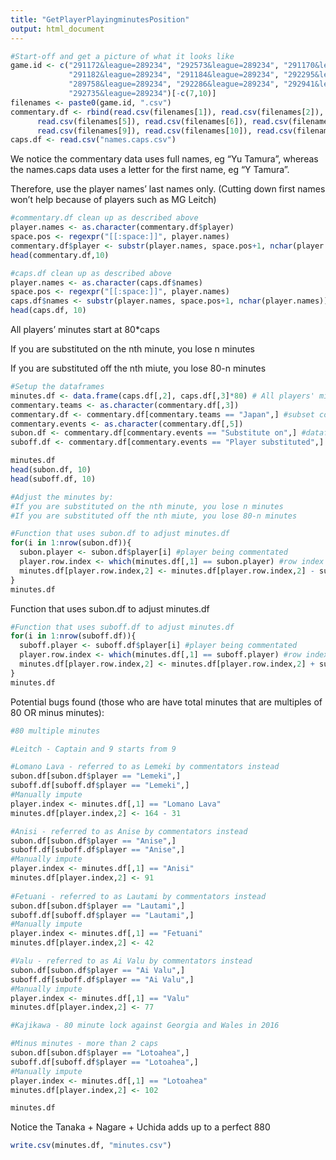 ```yaml
---
title: "GetPlayerPlayingminutesPosition"
output: html_document
---
```


```r
#Start-off and get a picture of what it looks like
game.id <- c("291172&league=289234", "292573&league=289234", "291170&league=289234", "291183&league=289234",
             "291182&league=289234", "291184&league=289234", "292295&league=289234", "282895&league=282881",
             "289758&league=289234", "292286&league=289234", "292941&league=289234", "292736&league=289234",
             "292735&league=289234")[-c(7,10)]
filenames <- paste0(game.id, ".csv")
commentary.df <- rbind(read.csv(filenames[1]), read.csv(filenames[2]), read.csv(filenames[3]), read.csv(filenames[4]),
      read.csv(filenames[5]), read.csv(filenames[6]), read.csv(filenames[7]), read.csv(filenames[8]),
      read.csv(filenames[9]), read.csv(filenames[10]), read.csv(filenames[11]))
caps.df <- read.csv("names.caps.csv")
```
We notice the commentary data uses full names, eg "Yu Tamura", 
whereas the names.caps data uses a letter for the first name, eg "Y Tamura". 

Therefore, use the player names' last names only. (Cutting down first names won't help because of players such as MG Leitch)

```r
#commentary.df clean up as described above
player.names <- as.character(commentary.df$player)
space.pos <- regexpr("[[:space:]]", player.names)
commentary.df$player <- substr(player.names, space.pos+1, nchar(player.names))
head(commentary.df,10)

#caps.df clean up as described above
player.names <- as.character(caps.df$names)
space.pos <- regexpr("[[:space:]]", player.names)
caps.df$names <- substr(player.names, space.pos+1, nchar(player.names))
head(caps.df, 10)
```


All players' minutes start at 80*caps

If you are substituted on the nth minute, you lose n minutes

If you are substituted off the nth miute, you lose 80-n minutes


```r
#Setup the dataframes
minutes.df <- data.frame(caps.df[,2], caps.df[,3]*80) # All players' minutes set at 80*caps minutes
commentary.teams <- as.character(commentary.df[,3])
commentary.df <- commentary.df[commentary.teams == "Japan",] #subset commentary.df on Japan
commentary.events <- as.character(commentary.df[,5])
subon.df <- commentary.df[commentary.events == "Substitute on",] #dataframe for sub-on data
suboff.df <- commentary.df[commentary.events == "Player substituted",] #dataframe for sub-off data

minutes.df
head(subon.df, 10)
head(suboff.df, 10)
```

```r
#Adjust the minutes by:
#If you are substituted on the nth minute, you lose n minutes
#If you are substituted off the nth miute, you lose 80-n minutes

#Function that uses subon.df to adjust minutes.df
for(i in 1:nrow(subon.df)){
  subon.player <- subon.df$player[i] #player being commentated
  player.row.index <- which(minutes.df[,1] == subon.player) #row index of player being commentated
  minutes.df[player.row.index,2] <- minutes.df[player.row.index,2] - subon.df[i,2] #lose n minutes
}
minutes.df
```

Function that uses subon.df to adjust minutes.df

```r
#Function that uses suboff.df to adjust minutes.df
for(i in 1:nrow(suboff.df)){
  suboff.player <- suboff.df$player[i] #player being commentated
  player.row.index <- which(minutes.df[,1] == suboff.player) #row index of player being commentated
  minutes.df[player.row.index,2] <- minutes.df[player.row.index,2] + suboff.df[i,2] - 80 #lose 80-n minutes
}
minutes.df
```

Potential bugs found (those who are have total minutes that are multiples of 80 OR minus minutes):

```r
#80 multiple minutes

#Leitch - Captain and 9 starts from 9

#Lomano Lava - referred to as Lemeki by commentators instead
subon.df[subon.df$player == "Lemeki",]
suboff.df[suboff.df$player == "Lemeki",]
#Manually impute
player.index <- minutes.df[,1] == "Lomano Lava"
minutes.df[player.index,2] <- 164 - 31

#Anisi - referred to as Anise by commentators instead
subon.df[subon.df$player == "Anise",]
suboff.df[suboff.df$player == "Anise",]
#Manually impute
player.index <- minutes.df[,1] == "Anisi"
minutes.df[player.index,2] <- 91
  
#Fetuani - referred to as Lautami by commentators instead
subon.df[subon.df$player == "Lautami",]
suboff.df[suboff.df$player == "Lautami",]
#Manually impute
player.index <- minutes.df[,1] == "Fetuani"
minutes.df[player.index,2] <- 42

#Valu - referred to as Ai Valu by commentators instead
subon.df[subon.df$player == "Ai Valu",]
suboff.df[suboff.df$player == "Ai Valu",]
#Manually impute
player.index <- minutes.df[,1] == "Valu"
minutes.df[player.index,2] <- 77

#Kajikawa - 80 minute lock against Georgia and Wales in 2016

#Minus minutes - more than 2 caps
subon.df[subon.df$player == "Lotoahea",]
suboff.df[suboff.df$player == "Lotoahea",]
#Manually impute
player.index <- minutes.df[,1] == "Lotoahea"
minutes.df[player.index,2] <- 102

minutes.df
```

Notice the Tanaka + Nagare + Uchida adds up to a perfect 880

```r
write.csv(minutes.df, "minutes.csv")
```